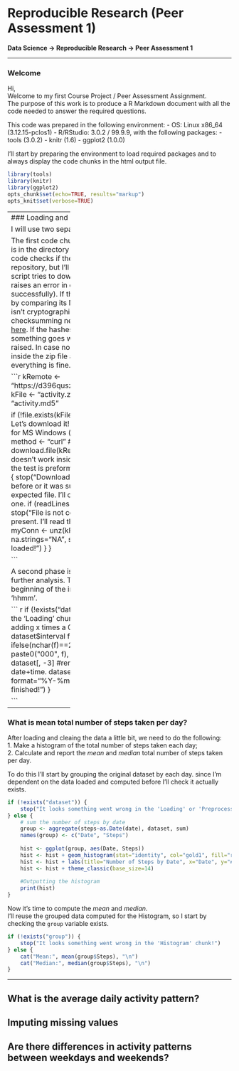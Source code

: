 # Reproducible Research (Peer Assessment 1)  
**Data Science -> Reproducible Research -> Peer Assessment 1**   
   
   
-------------------  

### Welcome  

Hi,  
Welcome to my first Course Project / Peer Assessment Assignment.  
The purpose of this work is to produce a R Markdown document with all the code needed to answer the required questions.  
  
This code was prepared in the following environment:
 - OS: Linux x86_64 (3.12.15-pclos1)
 - R/RStudio: 3.0.2 / 99.9.9, with the following packages:
   - tools (3.0.2)
   - knitr (1.6)
   - ggplot2 (1.0.0)
  
I'll start by preparing the environment to load required packages and to always display the code chunks in the html output file.  

```r
library(tools)
library(knitr)
library(ggplot2)
opts_chunk$set(echo=TRUE, results="markup")
opts_knit$set(verbose=TRUE)

```
   
-------------------
### Loading and preprocessing the data

I will use two separate code chunks.  
  
The first code chunk is responsible to make sure the right data file is in the directory and then it loads it the `dataset` variable.  
First the code checks if the file is present (it should since it is in the repository, but I'll test it just in case). In case it is not present the script tries to download the data from the [course web site](https://d396qusza40orc.cloudfront.net/repdata/data/activity.zip) (and raises an error in case the download did not complete successfully).  
If the file is present I'll make sure it is the right file by comparing its MD5 hash with a previously computed one. MD5 isn't cryptographically secure anymore, but it's enough for my checksumming needs. You can find more information about MD5 [here](http://en.wikipedia.org/wiki/MD5). If the hashes do not match the code will not continue.  
If something goes wrong during execution an error should be raised. In case no handled error occurs the data is loaded from inside the zip file and message is returned to let user know everything is fine.

```r
kRemote <- "https://d396qusza40orc.cloudfront.net/repdata/data/activity.zip"
kFile   <- "activity.zip"
kFileDt <- "activity.csv"
kFileMd <- "activity.md5"
    
if (!file.exists(kFile)){
    # File is not present at the working directory. Let's download it!
    method <-"auto"  # Default method: shall be fine for MS Windows (untested!)
    if (.Platform$OS.type=="unix") method <- "curl"  # Use for unix-like systems
    download.file(kRemote, kFile, method, FALSE, "wb")
}
# stop() doesn't work inside knitr. Aarrghh! :(
# I had to change the way the test is preformed. I can actualy use print()
if (!file.exists(kFile)){
    stop("Download failed!")
} else {
    # File is now present (it was before or it was sucessfully downloaded).
    # Let's check if it is the expected file. I'll compare it's MD5 hash with
    # a precomputed one.
    if (readLines(kFileMd)!= as.vector(md5sum(kFile))){
        stop("File is not correct!")
    } else {
        # The correct file shall be present. I'll read the data directly from 
        # inside the Zip file.
        myConn <- unz(kFile, kFileDt)
        dataset <- read.csv(myConn, na.strings="NA", stringsAsFactors=FALSE)
        print("Data sucessfully loaded!")
    }
}

```
  
    
A second phase is the data preprocessing to make it suitable for further analysis.  
To start with, I will add 4-length zeros to the beginning of the interval data. This will result in a 24h time format 'hhmm'.


``` r
if (!exists("dataset")) {
    stop("It looks something went wrong in the 'Loading' chunk!")
} else {
    # Processing Time information by adding x times a 0 (zero) before the actual
    # data.
    f <- dataset$interval
    f <- ifelse(nchar(f)==3, paste0("0", f), f)
    f <- ifelse(nchar(f)==2, paste0("00", f), f)
    f <- ifelse(nchar(f)==1, paste0("000", f), f)
    dataset$time <- as.factor(f)
    dataset <- dataset[, -3] #remove interval
    #Transform date field from chr to date+time.
    dataset$date <- as.POSIXct(paste(dataset$date,f), format="%Y-%m-%d %H%M")
    #Finishing
    print("Preprocessing finished!")
}

```
-------------------

### What is mean total number of steps taken per day?

After loading and cleaing the data a little bit, we need to do the following:  
1. Make a histogram of the total number of steps taken each day;  
2. Calculate and report the *mean* and *median* total number of steps taken per day.  
  
To do this I'll start by grouping the original dataset by each day. since I'm dependent on the data loaded and computed before I'll check it actually exists.

```r
if (!exists("dataset")) {
    stop("It looks something went wrong in the 'Loading' or 'Preprocessing' chunk!")
} else {
    # sum the number of steps by date
    group <- aggregate(steps~as.Date(date), dataset, sum)
    names(group) <- c("Date", "Steps")
    
    hist <- ggplot(group, aes(Date, Steps))
    hist <- hist + geom_histogram(stat="identity", col="gold1", fill="royalblue")
    hist <- hist + labs(title="Number of Steps by Date", x="Date", y="# Steps")
    hist <- hist + theme_classic(base_size=14)
    
    #Outputting the histogram
    print(hist)
}

```

Now it's time to compute the *mean* and *median*.  
I'll reuse the grouped data computed for the Histogram, so I start by checking the `group` variable exists.  


```r
if (!exists("group")) {
    stop("It looks something went wrong in the 'Histogram' chunk!")
} else {
    cat("Mean:", mean(group$Steps), "\n")
    cat("Median:", median(group$Steps), "\n")
}

```
-------------------

## What is the average daily activity pattern?



## Imputing missing values



## Are there differences in activity patterns between weekdays and weekends?
